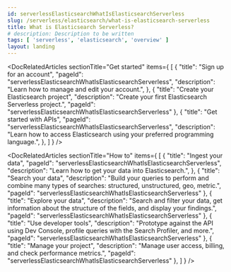 ```yaml
---
id: serverlessElasticsearchWhatIsElasticsearchServerless
slug: /serverless/elasticsearch/what-is-elasticsearch-serverless
title: What is Elasticsearch Serverless?
# description: Description to be written
tags: [ 'serverless', 'elasticsearch', 'overview' ]
layout: landing
---
```


<DocLandingHero
  title="Elasticsearch"
  description="Elasticsearch Serverless allows you to build custom applications powered with machine learning and AI, whether you have structured or unstructured text, numerical data, or geospatial data. Elasticsearch can efficiently store and index it in a way that supports fast searches. "
  image="elasticsearch"
  headerIcon="logoElasticsearch"
  display="align"
/>

<DocRelatedArticles
  sectionTitle="Get started"
  items={
    [
      {
        "title": "Sign up for an account",
        "pageId": "serverlessElasticsearchWhatIsElasticsearchServerless",
        "description": "Learn how to manage and edit your account.",
      },
      {
        "title": "Create your Elasticsearch project",
        "description": "Create your first Elasticsearch Serverless project.",
        "pageId": "serverlessElasticsearchWhatIsElasticsearchServerless"
      },
      {
        "title": "Get started with APIs",
        "pageId": "serverlessElasticsearchWhatIsElasticsearchServerless",
        "description": "Learn how to access Elasticsearch using your preferred programming language.",
      },
    ]
  }
/>

<DocRelatedArticles
  sectionTitle="How to"
  items={
    [
      {
        "title": "Ingest your data",
        "pageId": "serverlessElasticsearchWhatIsElasticsearchServerless",
        "description": "Learn how to get your data into Elasticsearch.",
      },
      {
        "title": "Search your data",
        "description": "Build your queries to perform and combine many types of searches: structured, unstructured, geo, metric.",
        "pageId": "serverlessElasticsearchWhatIsElasticsearchServerless"
      },
      {
        "title": "Explore your data",
        "description": "Search and filter your data, get information about the structure of the fields, and display your findings.",
        "pageId": "serverlessElasticsearchWhatIsElasticsearchServerless"
      },
      {
        "title": "Use developer tools",
        "description": "Prototype against the API using Dev Console, profile queries with the Search Profiler, and more.",
        "pageId": "serverlessElasticsearchWhatIsElasticsearchServerless"
      },
      {
        "title": "Manage your project",
        "description": "Manage user access, billing, and check performance metrics.",
        "pageId": "serverlessElasticsearchWhatIsElasticsearchServerless"
      },
    ]
  }
/>
